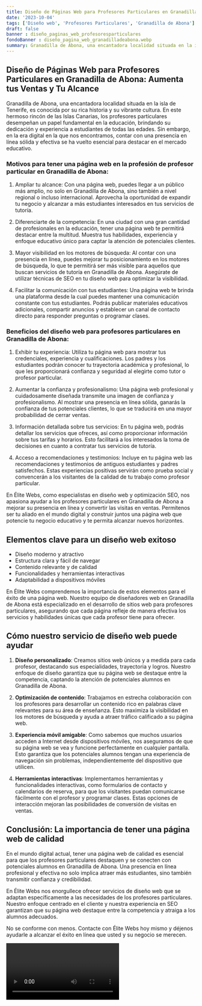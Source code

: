 ```yaml
---
title: Diseño de Páginas Web para Profesores Particulares en Granadilla de Abona
date: '2023-10-04'
tags: ['Diseño web', 'Profesores Particulares', 'Granadilla de Abona']
draft: false
banner : diseño_paginas_web_profesoresparticulares
fondoBanner : diseño_pagina_web_granadilladeabona.webp
summary: Granadilla de Abona, una encantadora localidad situada en la isla de Tenerife, es conocida por su rica historia y su vibrante cultura. En este hermoso rincón de las Islas Canarias, los profesores particulares desempeñan un papel fundamental en la educación, brindando su dedicación y experiencia a estudiantes de todas las edades. Sin embargo, en la era digital en la que nos encontramos, contar con una presencia en línea sólida y efectiva se ha vuelto esencial para destacar en el mercado educativo.
---
```


## Diseño de Páginas Web para Profesores Particulares en Granadilla de Abona: Aumenta tus Ventas y Tu Alcance

Granadilla de Abona, una encantadora localidad situada en la isla de Tenerife, es conocida por su rica historia y su vibrante cultura. En este hermoso rincón de las Islas Canarias, los profesores particulares desempeñan un papel fundamental en la educación, brindando su dedicación y experiencia a estudiantes de todas las edades. Sin embargo, en la era digital en la que nos encontramos, contar con una presencia en línea sólida y efectiva se ha vuelto esencial para destacar en el mercado educativo.

### Motivos para tener una página web en la profesión de profesor particular en Granadilla de Abona:

1. Ampliar tu alcance: Con una página web, puedes llegar a un público más amplio, no solo en Granadilla de Abona, sino también a nivel regional o incluso internacional. Aprovecha la oportunidad de expandir tu negocio y alcanzar a más estudiantes interesados en tus servicios de tutoría.

2. Diferenciarte de la competencia: En una ciudad con una gran cantidad de profesionales en la educación, tener una página web te permitirá destacar entre la multitud. Muestra tus habilidades, experiencia y enfoque educativo único para captar la atención de potenciales clientes.

3. Mayor visibilidad en los motores de búsqueda: Al contar con una presencia en línea, puedes mejorar tu posicionamiento en los motores de búsqueda, lo que te permitirá ser más visible para aquellos que buscan servicios de tutoría en Granadilla de Abona. Asegúrate de utilizar técnicas de SEO en tu diseño web para optimizar la visibilidad.

4. Facilitar la comunicación con tus estudiantes: Una página web te brinda una plataforma desde la cual puedes mantener una comunicación constante con tus estudiantes. Podrás publicar materiales educativos adicionales, compartir anuncios y establecer un canal de contacto directo para responder preguntas o programar clases.

### Beneficios del diseño web para profesores particulares en Granadilla de Abona:

1. Exhibir tu experiencia: Utiliza tu página web para mostrar tus credenciales, experiencia y cualificaciones. Los padres y los estudiantes podrán conocer tu trayectoria académica y profesional, lo que les proporcionará confianza y seguridad al elegirte como tutor o profesor particular.

2. Aumentar la confianza y profesionalismo: Una página web profesional y cuidadosamente diseñada transmite una imagen de confianza y profesionalismo. Al mostrar una presencia en línea sólida, ganarás la confianza de tus potenciales clientes, lo que se traducirá en una mayor probabilidad de cerrar ventas.

3. Información detallada sobre tus servicios: En tu página web, podrás detallar los servicios que ofreces, así como proporcionar información sobre tus tarifas y horarios. Esto facilitará a los interesados la toma de decisiones en cuanto a contratar tus servicios de tutoría.

4. Acceso a recomendaciones y testimonios: Incluye en tu página web las recomendaciones y testimonios de antiguos estudiantes y padres satisfechos. Estas experiencias positivas servirán como prueba social y convencerán a los visitantes de la calidad de tu trabajo como profesor particular.

En Élite Webs, como especialistas en diseño web y optimización SEO, nos apasiona ayudar a los profesores particulares en Granadilla de Abona a mejorar su presencia en línea y convertir las visitas en ventas. Permítenos ser tu aliado en el mundo digital y construir juntos una página web que potencie tu negocio educativo y te permita alcanzar nuevos horizontes.

<GifSeo />

<Cta />

## Elementos clave para un diseño web exitoso

- Diseño moderno y atractivo
- Estructura clara y fácil de navegar
- Contenido relevante y de calidad
- Funcionalidades y herramientas interactivas
- Adaptabilidad a dispositivos móviles

En Élite Webs comprendemos la importancia de estos elementos para el éxito de una página web. Nuestro equipo de diseñadores web en Granadilla de Abona está especializado en el desarrollo de sitios web para profesores particulares, asegurando que cada página refleje de manera efectiva los servicios y habilidades únicas que cada profesor tiene para ofrecer.

## Cómo nuestro servicio de diseño web puede ayudar

1. **Diseño personalizado**: Creamos sitios web únicos y a medida para cada profesor, destacando sus especialidades, trayectoria y logros. Nuestro enfoque de diseño garantiza que su página web se destaque entre la competencia, captando la atención de potenciales alumnos en Granadilla de Abona.

2. **Optimización de contenido**: Trabajamos en estrecha colaboración con los profesores para desarrollar un contenido rico en palabras clave relevantes para su área de enseñanza. Esto maximiza la visibilidad en los motores de búsqueda y ayuda a atraer tráfico calificado a su página web.

3. **Experiencia móvil amigable**: Como sabemos que muchos usuarios acceden a Internet desde dispositivos móviles, nos aseguramos de que su página web se vea y funcione perfectamente en cualquier pantalla. Esto garantiza que los potenciales alumnos tengan una experiencia de navegación sin problemas, independientemente del dispositivo que utilicen.

4. **Herramientas interactivas**: Implementamos herramientas y funcionalidades interactivas, como formularios de contacto y calendarios de reserva, para que los visitantes puedan comunicarse fácilmente con el profesor y programar clases. Estas opciones de interacción mejoran las posibilidades de conversión de visitas en ventas.

## Conclusión: La importancia de tener una página web de calidad

En el mundo digital actual, tener una página web de calidad es esencial para que los profesores particulares destaquen y se conecten con potenciales alumnos en Granadilla de Abona. Una presencia en línea profesional y efectiva no solo implica atraer más estudiantes, sino también transmitir confianza y credibilidad.

En Élite Webs nos enorgullece ofrecer servicios de diseño web que se adaptan específicamente a las necesidades de los profesores particulares. Nuestro enfoque centrado en el cliente y nuestra experiencia en SEO garantizan que su página web destaque entre la competencia y atraiga a los alumnos adecuados.

No se conforme con menos. Contacte con Élite Webs hoy mismo y déjenos ayudarle a alcanzar el éxito en línea que usted y su negocio se merecen.

<Video />

<CtaBot job='Profesores Particulares' city='Granadilla de Abona'/>

<Gmaps query='Granadilla de Abona+españa+maps' />